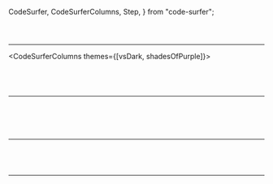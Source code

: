   CodeSurfer,
  CodeSurferColumns,
  Step,
} from "code-surfer";


<CodeSurfer>

```js title="Create-React-App" file=./code/create-react-app/create-react-app.js
```

```js file=./code/create-react-app/create-react-app.js
```

``` diff 1,4,8[10:25],9[15:37],10[25:45]
```

</CodeSurfer>

---

<CodeSurferColumns themes={[vsDark, shadesOfPurple]}>

<Step>

```js 1,4,8[10:25],9[15:37],10[25:45],28 file=./code/create-react-app/create-react-app.js
```
```css 1 file=./code/create-react-app/create-react-app-empty.css
```

</Step>

<Step>

```js 1,4,8[10:25],9[15:37],10[25:45],28 file=./code/create-react-app/create-react-app.js
```

```css 1,3,5,7,10,18,27,41  file=./code/create-react-app/create-react-app.css
```

</Step>

</CodeSurferColumns>

---

<CodeSurfer>

```js file=./code/css-modules/component-before.js
```

```js 3 file=./code/css-modules/component-during.js
```

```js 6:8 file=./code/css-modules/component-after.js
```

```js file=./code/css-modules/component-after.js
```

``` diff 3,6[19:32],7[19:34],8[24:34]
```

</CodeSurfer>

---

<CodeSurfer>

```js file=./code/style-attribute/before.js
```

```js 5:11,15[10:24] file=./code/style-attribute/during1.js
```

```js 14:16 file=./code/style-attribute/during2.js
```

```js 19[10:52] file=./code/style-attribute/during3.js
```

</CodeSurfer>

---

